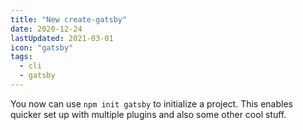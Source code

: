 ```yaml
---
title: "New create-gatsby"
date: 2020-12-24
lastUpdated: 2021-03-01
icon: "gatsby"
tags:
  - cli
  - gatsby
---
```


You now can use `npm init gatsby` to initialize a project. This enables quicker set up with multiple plugins and also some other cool stuff.

